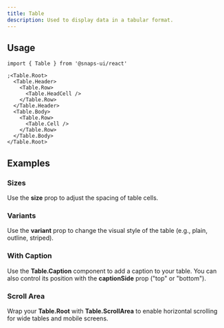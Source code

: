 ```yaml
---
title: Table
description: Used to display data in a tabular format.
---
```


<ExampleTabs name="table-basics" scope="table" />

## Usage

```tsx
import { Table } from '@snaps-ui/react'

;<Table.Root>
  <Table.Header>
    <Table.Row>
      <Table.HeadCell />
    </Table.Row>
  </Table.Header>
  <Table.Body>
    <Table.Row>
      <Table.Cell />
    </Table.Row>
  </Table.Body>
</Table.Root>
```

## Examples

### Sizes

Use the **size** prop to adjust the spacing of table cells.

<ExampleTabs name="table-sizes" scope="table" />

### Variants

Use the **variant** prop to change the visual style of the table (e.g., plain, outline, striped).

<ExampleTabs name="table-variants" scope="table" />

### With Caption

Use the **Table.Caption** component to add a caption to your table.
You can also control its position with the **captionSide** prop ("top" or "bottom").

<ExampleTabs name="table-with-caption" scope="table" />

### Scroll Area

Wrap your **Table.Root** with **Table.ScrollArea** to enable horizontal scrolling for wide tables and mobile screens.

<ExampleTabs name="table-scroll-area" scope="table" />
